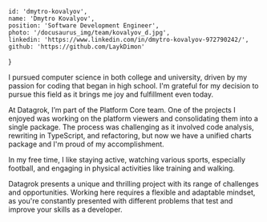 <!-- markdownlint-disable first-line-h1 -->


    id: 'dmytro-kovalyov',
    name: 'Dmytro Kovalyov',
    position: 'Software Development Engineer',
    photo: '/docusaurus_img/team/kovalyov_d.jpg',
    linkedin: 'https://www.linkedin.com/in/dmytro-kovalyov-972790242/',
    github: 'https://github.com/LaykDimon'
}

<Card meta={meta}>

I pursued computer science in both college and university, driven by my passion for coding that began in high school. I'm grateful for my decision to pursue this field as it brings me joy and fulfillment even today.

At Datagrok, I’m part of the Platform Core team. One of the projects I enjoyed was working on the platform viewers and consolidating them into a single package. The process was challenging as it involved code analysis, rewriting in TypeScript, and refactoring, but now we have a unified charts package and I'm proud of my accomplishment.

In my free time, I like staying active, watching various sports, especially football, and engaging in physical activities like training and walking.

Datagrok presents a unique and thrilling project with its range of challenges and opportunities. Working here requires a flexible and adaptable mindset, as you're constantly presented with different problems that test and improve your skills as a developer.

</Card>
